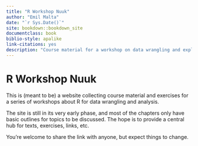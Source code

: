```yaml
--- 
title: "R Workshop Nuuk"
author: "Emil Malta"
date: "`r Sys.Date()`"
site: bookdown::bookdown_site
documentclass: book
biblio-style: apalike
link-citations: yes
description: "Course material for a workshop on data wrangling and exploration in R+RStudio"
---
```


# R Workshop Nuuk {-}

This is (meant to be) a website collecting course material and exercises for a 
series of workshops about R for data wrangling and analysis.

The site is still in its very early phase, and most of the chapters only have 
basic outlines for topics to be discussed. The hope is to provide a central hub
for texts, exercises, links, etc.

You're welcome to share the link with anyone, but expect things to change.